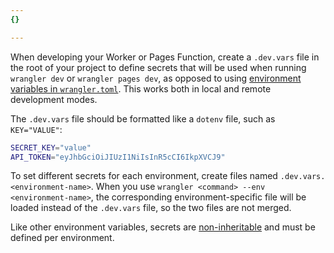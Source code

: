 ```yaml
---
{}

---
```


When developing your Worker or Pages Function, create a `.dev.vars` file in the root of your project to define secrets that will be used when running `wrangler dev` or `wrangler pages dev`, as opposed to using [environment variables in `wrangler.toml`](/workers/configuration/environment-variables/#compare-secrets-and-environment-variables). This works both in local and remote development modes.

The `.dev.vars` file should be formatted like a `dotenv` file, such as `KEY="VALUE"`:

```bash title=".dev.vars"
SECRET_KEY="value"
API_TOKEN="eyJhbGciOiJIUzI1NiIsInR5cCI6IkpXVCJ9"
```

To set different secrets for each environment, create files named `.dev.vars.<environment-name>`. When you use `wrangler <command> --env <environment-name>`, the corresponding environment-specific file will be loaded instead of the `.dev.vars` file, so the two files are not merged.

Like other environment variables, secrets are [non-inheritable](/workers/wrangler/configuration/#non-inheritable-keys) and must be defined per environment.
